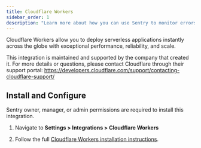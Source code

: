 ```yaml
---
title: Cloudflare Workers
sidebar_order: 1
description: "Learn more about how you can use Sentry to monitor errors in your Cloudflare Workers applications."
---
```


Cloudflare Workers allow you to deploy serverless applications instantly across the globe with exceptional performance, reliability, and scale.

This integration is maintained and supported by the company that created it. For more details or questions, please contact Cloudflare through their support portal: https://developers.cloudflare.com/support/contacting-cloudflare-support/

## Install and Configure

<Alert>

Sentry owner, manager, or admin permissions are required to install this integration.

</Alert>

1. Navigate to **Settings > Integrations > Cloudflare Workers**

2. Follow the full [Cloudflare Workers installation instructions](https://developers.cloudflare.com/workers/observability/sentry-integration/).
